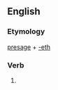 ==English==

===Etymology===
[[presage]] + [[-eth]]

===Verb===
{{en-verb form}}

# {{en-archaic third-person singular of|presage}}